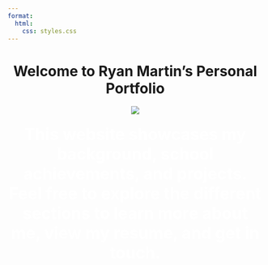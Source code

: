 ```yaml
---
format:
  html:
    css: styles.css
---
```


<h1 style="text-align: center;">Welcome to Ryan Martin's Personal Portfolio</h1>

<div style="text-align: center;">
  ![](Images/IMG_0766.jpeg)
</div>




<p style="text-align: center; font-size: 2rem; font-weight: bold; color: white; margin-top: 20px;">
  This website showcases my background, school achievements, and projects. Feel free to explore the different sections to learn more about me, view my resume, and get in touch.
</p>